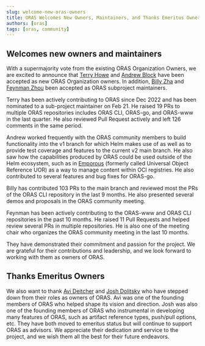 ---
slug: welcome-new-oras-owners
title: ORAS Welcomes New Owners, Maintainers, and Thanks Emeritus Owners
authors: [oras]
tags: [oras, community]
---

## Welcomes new owners and maintainers

With a supermajority vote from the existing ORAS Organization Owners, we are excited to announce that [Terry Howe](https://github.com/TerryHowe) and [Andrew Block](https://github.com/sabre1041) have been accepted as new ORAS Organization owners. In addition, [Billy Zha](https://github.com/qweeah) and [Feynman Zhou](https://github.com/feynmanzhou) been accepted as ORAS subproject maintainers.

<!--truncate-->

Terry has been actively contributing to ORAS since Dec 2022 and has been nominated to a sub-project maintainer on Feb 21. He raised 19 PRs to multiple ORAS repositories includes ORAS CLI, ORAS-go, and ORAS-www in the last quarter. He also reviewed Pull Request actively and left 126 comments in the same period. 

Andrew worked frequently with the ORAS community members to build functionality into the v1 branch for which Helm makes use of as well as to provide test coverage and features to the current v2 main branch. He also saw how the capabilities produced by ORAS could be used outside of the Helm ecosystem, such as in [Emporous](https://emporous.io) (formerly called Universal Object Reference UOR) as a way to manage content within OCI registries. He also contributed to several features and bug fixes for ORAS-go.

Billy has contributed 103 PRs to the main branch and reviewed most the PRs of the ORAS CLI repository in the last 9 months. He also presented several demos and proposals in the ORAS community meeting. 

Feynman has been actively contributing to the ORAS-www and ORAS CLI repositories in the past 10 months. He raised 11 Pull Requests and helped review several PRs in multiple repositories. He is also one of the meeting chair who organizes the ORAS community meeting in the last 10 months.

They have demonstrated their commitment and passion for the project. We are grateful for their contributions and leadership, and we look forward to working with them as owners of ORAS.

## Thanks Emeritus Owners

We also want to thank [Avi Deitcher](https://github.com/deitch) and [Josh Dolitsky](https://github.com/jdolitsky) who have stepped down from their roles as owners of ORAS. Avi was one of the founding members of ORAS who helped shape its vision and direction. Josh was also one of the founding members of ORAS who instrumental in developing many features of ORAS, such as artifact reference types, push/pull options, etc. They have both moved to emeritus status but will continue to support ORAS as advisors. We appreciate their dedication and service to the project, and we wish them all the best for their future endeavors.
